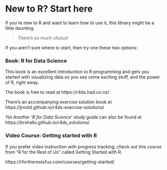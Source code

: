 # New to R? Start here

If you're new to R and want to learn how to use it, this library might be a little daunting.

> There's so much choice! 

If you aren't sure where  to start, then try one these two options:

### Book: R for Data Science

This book is an excellent introduction to R programming and gets you started with visualizing data so you see some exciting stuff, and the power of R, right away. 

The book is free to read at https://r4ds.had.co.nz/

There's an accompanying exercise solution book at https://jrnold.github.io/r4ds-exercise-solutions/

*Yet Another ‘R for Data Science’ study guide* can also be found at https://brshallo.github.io/r4ds_solutions/

### Video Course: Getting started with R

If you prefer video instruction with progress tracking, check out this course from "R for the Rest of Us" called Getting Started with R.

https://rfortherestofus.com/courses/getting-started/

